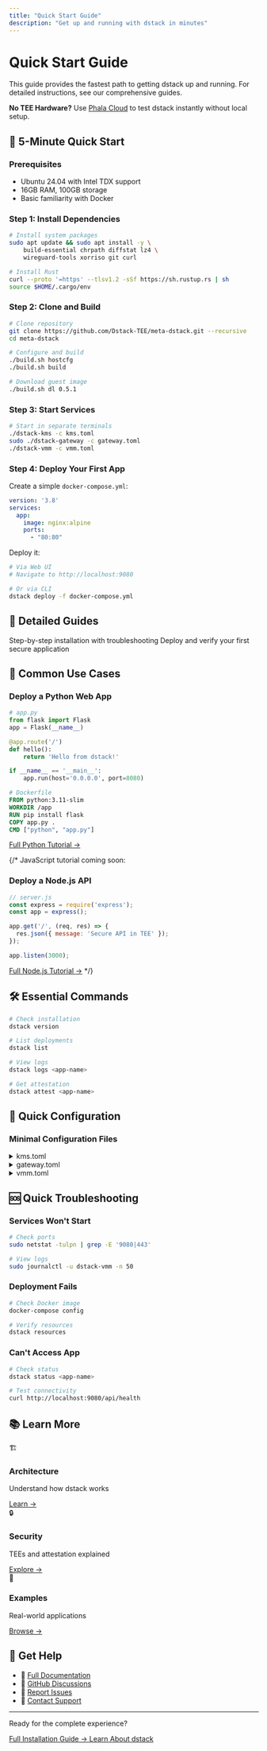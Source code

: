 ```yaml
---
title: "Quick Start Guide"
description: "Get up and running with dstack in minutes"
---
```


# Quick Start Guide

This guide provides the fastest path to getting dstack up and running. For detailed instructions, see our comprehensive guides.

<div className="bg-blue-50 border-l-4 border-blue-400 p-4 mb-6">
  <div className="flex">
    <div className="ml-3">
      <p className="text-sm text-blue-700">
        <strong>No TEE Hardware?</strong> Use <a href="https://cloud.phala.network/register?invite=beta" className="underline">Phala Cloud</a> to test dstack instantly without local setup.
      </p>
    </div>
  </div>
</div>

## 🚀 5-Minute Quick Start

### Prerequisites

- Ubuntu 24.04 with Intel TDX support
- 16GB RAM, 100GB storage
- Basic familiarity with Docker

### Step 1: Install Dependencies

```bash
# Install system packages
sudo apt update && sudo apt install -y \
    build-essential chrpath diffstat lz4 \
    wireguard-tools xorriso git curl

# Install Rust
curl --proto '=https' --tlsv1.2 -sSf https://sh.rustup.rs | sh
source $HOME/.cargo/env
```

### Step 2: Clone and Build

```bash
# Clone repository
git clone https://github.com/Dstack-TEE/meta-dstack.git --recursive
cd meta-dstack

# Configure and build
./build.sh hostcfg
./build.sh build

# Download guest image
./build.sh dl 0.5.1
```

### Step 3: Start Services

```bash
# Start in separate terminals
./dstack-kms -c kms.toml
sudo ./dstack-gateway -c gateway.toml
./dstack-vmm -c vmm.toml
```

### Step 4: Deploy Your First App

Create a simple `docker-compose.yml`:

```yaml
version: '3.8'
services:
  app:
    image: nginx:alpine
    ports:
      - "80:80"
```

Deploy it:
```bash
# Via Web UI
# Navigate to http://localhost:9080

# Or via CLI
dstack deploy -f docker-compose.yml
```

## 📖 Detailed Guides

<CardGroup cols={2}>
  <Card title="Complete Installation" icon="download" href="/getting-started/installation">
    Step-by-step installation with troubleshooting
  </Card>
  <Card title="First Deployment" icon="rocket" href="/getting-started/first-deployment">
    Deploy and verify your first secure application
  </Card>
</CardGroup>

## 🎯 Common Use Cases

### Deploy a Python Web App

```python
# app.py
from flask import Flask
app = Flask(__name__)

@app.route('/')
def hello():
    return 'Hello from dstack!'

if __name__ == '__main__':
    app.run(host='0.0.0.0', port=8080)
```

```dockerfile
# Dockerfile
FROM python:3.11-slim
WORKDIR /app
RUN pip install flask
COPY app.py .
CMD ["python", "app.py"]
```

[Full Python Tutorial →](/tutorials/python-example)

{/* JavaScript tutorial coming soon:
### Deploy a Node.js API

```javascript
// server.js
const express = require('express');
const app = express();

app.get('/', (req, res) => {
  res.json({ message: 'Secure API in TEE' });
});

app.listen(3000);
```

[Full Node.js Tutorial →](/tutorials/javascript-example)
*/}

## 🛠️ Essential Commands

```bash
# Check installation
dstack version

# List deployments
dstack list

# View logs
dstack logs <app-name>

# Get attestation
dstack attest <app-name>
```

## 🔧 Quick Configuration

### Minimal Configuration Files

<details>
<summary>kms.toml</summary>

```toml
[general]
log_level = "info"

[rpc]
listen = "127.0.0.1:8000"
```

</details>

<details>
<summary>gateway.toml</summary>

```toml
[network]
public_ip = "YOUR_IP"
srv_domain = "app.example.com"

[gateway]
listen = "0.0.0.0:443"
```

</details>

<details>
<summary>vmm.toml</summary>

```toml
[resources]
cid_start = 33000
max_vms = 10

[api]
listen = "127.0.0.1:9080"
```

</details>

## 🆘 Quick Troubleshooting

### Services Won't Start
```bash
# Check ports
sudo netstat -tulpn | grep -E '9080|443'

# View logs
sudo journalctl -u dstack-vmm -n 50
```

### Deployment Fails
```bash
# Check Docker image
docker-compose config

# Verify resources
dstack resources
```

### Can't Access App
```bash
# Check status
dstack status <app-name>

# Test connectivity
curl http://localhost:9080/api/health
```

## 📚 Learn More

<div className="grid grid-cols-1 md:grid-cols-3 gap-4 mt-6">
  <div className="text-center p-4 border rounded-lg">
    <div className="text-3xl mb-2">🏗️</div>
    <h3 className="font-semibold">Architecture</h3>
    <p className="text-sm text-gray-600 mb-2">
      Understand how dstack works
    </p>
    <a href="/concepts/architecture" className="text-blue-600 hover:underline">
      Learn →
    </a>
  </div>
  <div className="text-center p-4 border rounded-lg">
    <div className="text-3xl mb-2">🔒</div>
    <h3 className="font-semibold">Security</h3>
    <p className="text-sm text-gray-600 mb-2">
      TEEs and attestation explained
    </p>
    <a href="/concepts/security-model" className="text-blue-600 hover:underline">
      Explore →
    </a>
  </div>
  <div className="text-center p-4 border rounded-lg">
    <div className="text-3xl mb-2">🚀</div>
    <h3 className="font-semibold">Examples</h3>
    <p className="text-sm text-gray-600 mb-2">
      Real-world applications
    </p>
    <a href="/tutorials" className="text-blue-600 hover:underline">
      Browse →
    </a>
  </div>
</div>

## 🤝 Get Help

- 📖 [Full Documentation](/)
- 💬 [GitHub Discussions](https://github.com/Dstack-TEE/dstack/discussions)
- 🐛 [Report Issues](https://github.com/Dstack-TEE/dstack/issues)
- 📧 [Contact Support](mailto:support@dstack.dev)

---

<div className="mt-8 text-center">
  <p className="text-gray-600 mb-4">
    Ready for the complete experience?
  </p>
  <div className="flex gap-4 justify-center">
    <a href="/getting-started/installation" className="bg-blue-600 text-white px-6 py-3 rounded-lg hover:bg-blue-700">
      Full Installation Guide →
    </a>
    <a href="/overview/what-is-dstack" className="bg-gray-200 text-gray-800 px-6 py-3 rounded-lg hover:bg-gray-300">
      Learn About dstack
    </a>
  </div>
</div>

